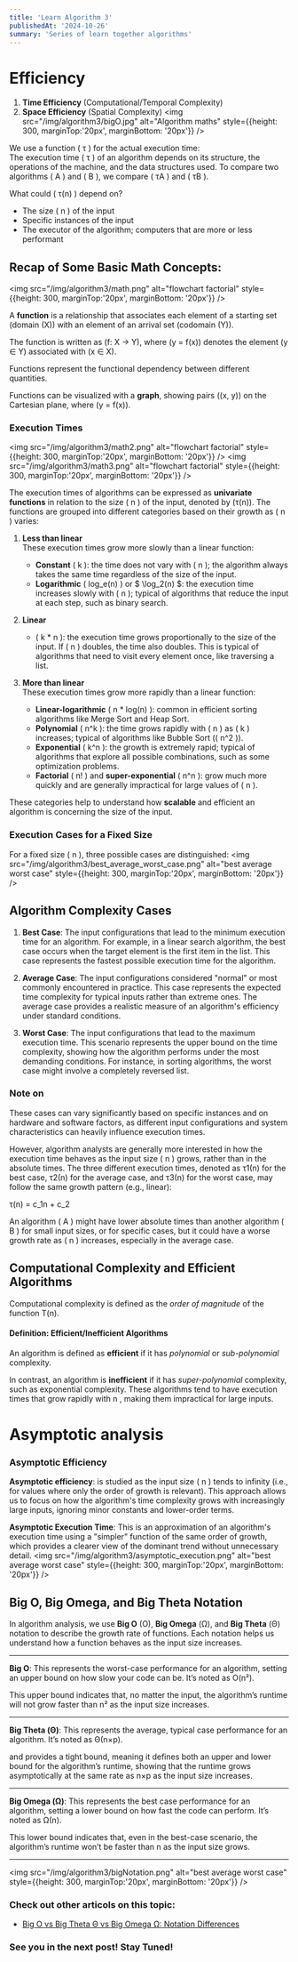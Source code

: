 ```yaml
---
title: 'Learn Algorithm 3'
publishedAt: '2024-10-26'
summary: 'Series of learn together algorithms'
---
```


# Efficiency

1. **Time Efficiency** (Computational/Temporal Complexity)
2. **Space Efficiency** (Spatial Complexity)
<img src="/img/algorithm3/bigO.jpg" alt="Algorithm maths" style={{height: 300, marginTop:'20px', marginBottom: '20px'}} />

We use a function \( τ \) for the actual execution time:  
The execution time \( τ \) of an algorithm depends on its structure, the operations of the machine, and the data structures used. To compare two algorithms \( A \) and \( B \), we compare \( τA \) and \( τB \).

What could \( τ(n) \) depend on?
- The size \( n \) of the input
- Specific instances of the input
- The executor of the algorithm; computers that are more or less performant


## **Recap of Some Basic Math Concepts**:
<img src="/img/algorithm3/math.png" alt="flowchart factorial" style={{height: 300, marginTop:'20px', marginBottom: '20px'}} />

A **function** is a relationship that associates each element of a starting set (domain \(X\)) with an element of an arrival set (codomain \(Y\)).

The function is written as \(f: X \-> Y\), where \(y = f(x)\) denotes the element \(y ∈ Y\) associated with \(x ∈ X\).

Functions represent the functional dependency between different quantities.

Functions can be visualized with a **graph**, showing pairs \((x, y)\) on the Cartesian plane, where \(y = f(x)\).

### Execution Times

<img src="/img/algorithm3/math2.png" alt="flowchart factorial" style={{height: 300, marginTop:'20px', marginBottom: '20px'}} />
<img src="/img/algorithm3/math3.png" alt="flowchart factorial" style={{height: 300, marginTop:'20px', marginBottom: '20px'}} />

The execution times of algorithms can be expressed as **univariate functions** in relation to the size \( n \) of the input, denoted by \(τ(n)\). The functions are grouped into different categories based on their growth as \( n \) varies:

1. **Less than linear**  
   These execution times grow more slowly than a linear function:
   - **Constant** \( k \): the time does not vary with \( n \); the algorithm always takes the same time regardless of the size of the input.
   - **Logarithmic** \( log_e(n) \) or $ \log_2(n) $: the execution time increases slowly with \( n \); typical of algorithms that reduce the input at each step, such as binary search.

2. **Linear**  
   - \( k * n \): the execution time grows proportionally to the size of the input. If \( n \) doubles, the time also doubles. This is typical of algorithms that need to visit every element once, like traversing a list.

3. **More than linear**  
   These execution times grow more rapidly than a linear function:
   - **Linear-logarithmic** \( n * log(n) \): common in efficient sorting algorithms like Merge Sort and Heap Sort.
   - **Polynomial** \( n^k \): the time grows rapidly with \( n \) as \( k \) increases; typical of algorithms like Bubble Sort (\( n^2 \)).
   - **Exponential** \( k^n \): the growth is extremely rapid; typical of algorithms that explore all possible combinations, such as some optimization problems.
   - **Factorial** \( n! \) and **super-exponential** \( n^n \): grow much more quickly and are generally impractical for large values of \( n \).

These categories help to understand how **scalable** and efficient an algorithm is concerning the size of the input.


### Execution Cases for a Fixed Size

For a fixed size \( n \), three possible cases are distinguished:
<img src="/img/algorithm3/best_average_worst_case.png" alt="best average worst case" style={{height: 300, marginTop:'20px', marginBottom: '20px'}} />

## Algorithm Complexity Cases

1. **Best Case**: The input configurations that lead to the minimum execution time for an algorithm. For example, in a linear search algorithm, the best case occurs when the target element is the first item in the list. This case represents the fastest possible execution time for the algorithm.

2. **Average Case**: The input configurations considered "normal" or most commonly encountered in practice. This case represents the expected time complexity for typical inputs rather than extreme ones. The average case provides a realistic measure of an algorithm's efficiency under standard conditions.

3. **Worst Case**: The input configurations that lead to the maximum execution time. This scenario represents the upper bound on the time complexity, showing how the algorithm performs under the most demanding conditions. For instance, in sorting algorithms, the worst case might involve a completely reversed list.

### Note on
These cases can vary significantly based on specific instances and on hardware and software factors, as different input configurations and system characteristics can heavily influence execution times.

However, algorithm analysts are generally more interested in how the execution time behaves as the input size \( n \) grows, rather than in the absolute times. The three different execution times, denoted as τ1(n) for the best case, τ2(n)  for the average case, and τ3(n) for the worst case, may follow the same growth pattern (e.g., linear): 

   τ(n) = c_1n + c_2

An algorithm \( A \) might have lower absolute times than another algorithm \( B \) for small input sizes, or for specific cases, but it could have a worse growth rate as \( n \) increases, especially in the average case.

## Computational Complexity and Efficient Algorithms

Computational complexity is defined as the *order of magnitude* of the function T(n).

#### Definition: Efficient/Inefficient Algorithms
An algorithm is defined as **efficient** if it has *polynomial* or *sub-polynomial* complexity. 

In contrast, an algorithm is **inefficient** if it has *super-polynomial* complexity, such as exponential complexity. These algorithms tend to have execution times that grow rapidly with  n , making them impractical for large inputs.

# Asymptotic analysis

### Asymptotic Efficiency

**Asymptotic efficiency**: is studied as the input size \( n \) tends to infinity (i.e., for values where only the order of growth is relevant). This approach allows us to focus on how the algorithm's time complexity grows with increasingly large inputs, ignoring minor constants and lower-order terms.

**Asymptotic Execution Time**: This is an approximation of an algorithm's execution time using a "simpler" function of the same order of growth, which provides a clearer view of the dominant trend without unnecessary detail.
<img src="/img/algorithm3/asymptotic_execution.png" alt="best average worst case" style={{height: 300, marginTop:'20px', marginBottom: '20px'}} />

## Big O, Big Omega, and Big Theta Notation

In algorithm analysis, we use **Big O** (O), **Big Omega** (Ω), and **Big Theta** (Θ) notation to describe the growth rate of functions. Each notation helps us understand how a function behaves as the input size increases.

---

**Big O**: This represents the worst-case performance for an algorithm, setting an upper bound on how slow your code can be. It’s noted as O(n²).

This upper bound indicates that, no matter the input, the algorithm’s runtime will not grow faster than n² as the input size increases.

---

**Big Theta (Θ)**: This represents the average, typical case performance for an algorithm. It’s noted as Θ(n×p).

and provides a tight bound, meaning it defines both an upper and lower bound for the algorithm’s runtime, showing that the runtime grows asymptotically at the same rate as n×p as the input size increases.

---

**Big Omega (Ω)**: This represents the best case performance for an algorithm, setting a lower bound on how fast the code can perform. It’s noted as Ω(n).

This lower bound indicates that, even in the best-case scenario, the algorithm’s runtime won’t be faster than n as the input size grows.   

---


<img src="/img/algorithm3/bigNotation.png" alt="best average worst case" style={{height: 300, marginTop:'20px', marginBottom: '20px'}} />

### Check out other articols on this topic:
- [Big O vs Big Theta Θ vs Big Omega Ω: Notation Differences](https://builtin.com/software-engineering-perspectives/big-o-vs-big-theta#:~:text=Big%20O%20is%20%E2%80%9CWoah%2C%20woah,representing%20a%20one%2Dsided%20bound.)

### **See you in the next post! Stay Tuned!**